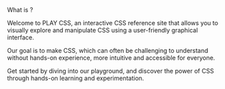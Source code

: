 
What is <TitleLabel /> ?

Welcome to PLAY CSS, an interactive CSS reference site that allows you to visually explore and manipulate CSS using a user-friendly graphical interface.

Our goal is to make CSS, which can often be challenging to understand without hands-on experience, more intuitive and accessible for everyone.

Get started by diving into our playground, and discover the power of CSS through hands-on learning and experimentation.
